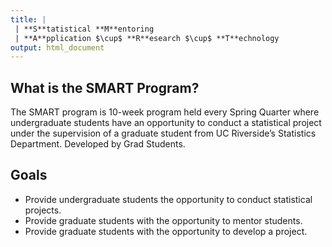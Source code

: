 ```yaml
---
title: |
 | **S**tatistical **M**entoring
 | **A**pplication $\cup$ **R**esearch $\cup$ **T**echnology
output: html_document
---
```


## What is the SMART Program?

The SMART program is 10-week program held every Spring Quarter where undergraduate students have an opportunity to conduct a statistical project under the supervision of a graduate student from UC Riverside's Statistics Department. Developed by Grad Students.

## Goals

- Provide undergraduate students the opportunity to conduct statistical projects.
- Provide graduate students with the opportunity to mentor students.
- Provide graduate students with the opportunity to develop a project.
